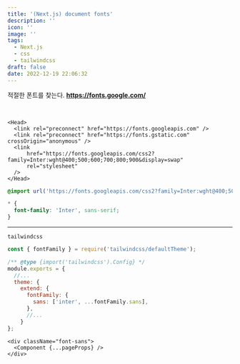 ```yaml
---
title: '(Next.js) document fonts'
description: ''
icon: ''
image: ''
tags:
  - Next.js
  - css
  - tailwindcss
draft: false
date: 2022-12-19 22:06:32
---
```


적절한 폰트를 찾는다.
**https://fonts.google.com/**

<br />

```tsx:_document.tsx
<Head>
  <link rel="preconnect" href="https://fonts.googleapis.com" />
  <link rel="preconnect" href="https://fonts.gstatic.com" crossOrigin="anonymous" />
  <link
      href="https://fonts.googleapis.com/css2?family=Inter:wght@400;500;600;700;800;900&display=swap"
      rel="stylesheet"
  />
</Head>
```

```css:globals.css
@import url('https://fonts.googleapis.com/css2?family=Inter:wght@400;500;600;700;800;900&display=swap');

* {
  font-family: 'Inter', sans-serif;
}
```

---

`tailwindcss`

```js:tailwind.config.js
const { fontFamily } = require('tailwindcss/defaultTheme');

/** @type {import('tailwindcss').Config} */
module.exports = {
  //...
  theme: {
    extend: {
      fontFamily: {
        sans: ['inter', ...fontFamily.sans],
      },
      //...
    }
};
```

```tsx:_app.tsx
<div className="font-sans">
  <Component {...pageProps} />
</div>
```
